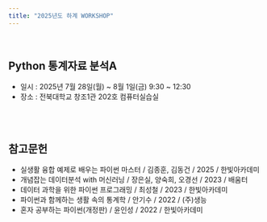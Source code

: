 ```yaml
---
title: "2025년도 하계 WORKSHOP"
---
```


<br>

## Python 통계자료 분석A
+ 일시 : 2025년 7월 28일(월) ~ 8월 1일(금) 9:30 ~ 12:30
+ 장소 : 전북대학교 창조1관 202호 컴퓨터실습실


<br><br>

## 참고문헌
+ 실생활 융합 예제로 배우는 파이썬 마스터 / 김종훈, 김동건 / 2025 / 한빛아카데미
+ 개념잡는 데이터분석 with 머신러닝 / 장은실, 양숙희, 오경선 / 2023 / 배움터
+ 데이터 과학을 위한 파이썬 프로그래밍 / 최성철 / 2023 / 한빛아카데미
+ 파이썬과 함께하는 생활 속의 통계학 / 안기수 / 2022 / (주)생능
+ 혼자 공부하는 파이썬(개정판) / 윤인성 / 2022 / 한빛아카데미

